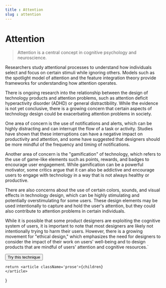 ```yaml
--- 
title : Attention
slug : attention
--- 
```




# Attention

>Attention is a central concept in cognitive psychology and neuroscience. 
 
Researchers study attentional processes to understand how individuals select and focus on certain stimuli while ignoring others. Models such as the spotlight model of attention and the feature integration theory provide frameworks for understanding how attention operates.

There is ongoing research into the relationship between the design of technology products and attention problems, such as attention deficit hyperactivity disorder (ADHD) or general distractibility. While the evidence is not yet conclusive, there is a growing concern that certain aspects of technology design could be exacerbating attention problems in society.
      
One area of concern is the use of notifications and alerts, which can be highly distracting and can interrupt the flow of a task or activity. Studies have shown that these interruptions can have a negative impact on productivity and attention, and some have suggested that designers should be more mindful of the frequency and timing of notifications.
      
Another area of concern is the "gamification" of technology, which refers to the use of game-like elements such as points, rewards, and badges to encourage user engagement. While gamification can be a powerful motivator, some critics argue that it can also be addictive and encourage users to engage with technology in a way that is not always healthy or productive.
      
There are also concerns about the use of certain colors, sounds, and visual effects in technology design, which can be highly stimulating and potentially overstimulating for some users. These design elements may be used intentionally to capture and hold the user's attention, but they could also contribute to attention problems in certain individuals.
      
While it is possible that some product designers are exploiting the cognitive system of users, it is important to note that most designers are likely not intentionally trying to harm their users. However, there is a growing movement for "ethical design," which emphasizes the need for designers to consider the impact of their work on users' well-being and to design products that are mindful of users' attention and cognitive resources.`


<Button>Try this technique</Button>


    return <article className='prose'>{children}
    </article>
} 